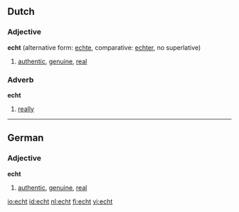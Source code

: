==Dutch==
===Adjective===
'''echt''' (alternative form: [[echte]], comparative: [[echter]], no superlative)

# [[authentic]], [[genuine]], [[real]]

===Adverb===
'''echt'''

# [[really]]

----
==German==
=== Adjective ===
'''echt'''

# [[authentic]], [[genuine]], [[real]]

[[io:echt]]
[[id:echt]]
[[nl:echt]]
[[fi:echt]]
[[vi:echt]]